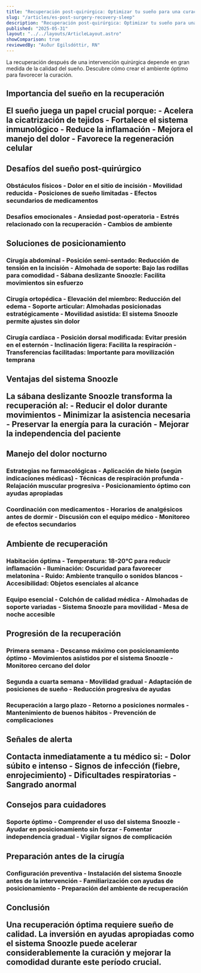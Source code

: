 ```yaml
---
title: "Recuperación post-quirúrgica: Optimizar tu sueño para una curación rápida"
slug: "/articles/es-post-surgery-recovery-sleep"
description: "Recuperación post-quirúrgica: Optimizar tu sueño para una curación rápida"
published: "2025-05-31"
layout: "../../layouts/ArticleLayout.astro"
showComparison: true
reviewedBy: "Auður Egilsdóttir, RN"
---
```

La recuperación después de una intervención quirúrgica depende en gran medida de la calidad del sueño. Descubre cómo crear el ambiente óptimo para favorecer la curación.

<h2>Importancia del sueño en la recuperación</p><p>El sueño juega un papel crucial porque:
- <strong>Acelera la cicatrización</strong> de tejidos
- <strong>Fortalece el sistema inmunológico</strong>
- <strong>Reduce la inflamación</strong>
- <strong>Mejora el manejo del dolor</strong>
- <strong>Favorece la regeneración celular</strong>

<h2>Desafíos del sueño post-quirúrgico

<h3>Obstáculos físicos
- Dolor en el sitio de incisión
- Movilidad reducida
- Posiciones de sueño limitadas
- Efectos secundarios de medicamentos

<h3>Desafíos emocionales
- Ansiedad post-operatoria
- Estrés relacionado con la recuperación
- Cambios de ambiente

<h2>Soluciones de posicionamiento

<h3>Cirugía abdominal
- <strong>Posición semi-sentado</strong>: Reducción de tensión en la incisión
- <strong>Almohada de soporte</strong>: Bajo las rodillas para comodidad
- <strong>Sábana deslizante Snoozle</strong>: Facilita movimientos sin esfuerzo

<h3>Cirugía ortopédica
- <strong>Elevación del miembro</strong>: Reducción del edema
- <strong>Soporte articular</strong>: Almohadas posicionadas estratégicamente
- <strong>Movilidad asistida</strong>: El sistema Snoozle permite ajustes sin dolor

<h3>Cirugía cardíaca
- <strong>Posición dorsal modificada</strong>: Evitar presión en el esternón
- <strong>Inclinación ligera</strong>: Facilita la respiración
- <strong>Transferencias facilitadas</strong>: Importante para movilización temprana

<h2>Ventajas del sistema Snoozle</p><p>La sábana deslizante Snoozle transforma la recuperación al:
- <strong>Reducir el dolor</strong> durante movimientos
- <strong>Minimizar la asistencia</strong> necesaria
- <strong>Preservar la energía</strong> para la curación
- <strong>Mejorar la independencia</strong> del paciente

<h2>Manejo del dolor nocturno

<h3>Estrategias no farmacológicas
- Aplicación de hielo (según indicaciones médicas)
- Técnicas de respiración profunda
- Relajación muscular progresiva
- Posicionamiento óptimo con ayudas apropiadas

<h3>Coordinación con medicamentos
- Horarios de analgésicos antes de dormir
- Discusión con el equipo médico
- Monitoreo de efectos secundarios

<h2>Ambiente de recuperación

<h3>Habitación óptima
- <strong>Temperatura</strong>: 18-20°C para reducir inflamación
- <strong>Iluminación</strong>: Oscuridad para favorecer melatonina
- <strong>Ruido</strong>: Ambiente tranquilo o sonidos blancos
- <strong>Accesibilidad</strong>: Objetos esenciales al alcance

<h3>Equipo esencial
- Colchón de calidad médica
- Almohadas de soporte variadas
- Sistema Snoozle para movilidad
- Mesa de noche accesible

<h2>Progresión de la recuperación

<h3>Primera semana
- Descanso máximo con posicionamiento óptimo
- Movimientos asistidos por el sistema Snoozle
- Monitoreo cercano del dolor

<h3>Segunda a cuarta semana
- Movilidad gradual
- Adaptación de posiciones de sueño
- Reducción progresiva de ayudas

<h3>Recuperación a largo plazo
- Retorno a posiciones normales
- Mantenimiento de buenos hábitos
- Prevención de complicaciones

<h2>Señales de alerta</p><p>Contacta inmediatamente a tu médico si:
- Dolor súbito e intenso
- Signos de infección (fiebre, enrojecimiento)
- Dificultades respiratorias
- Sangrado anormal

<h2>Consejos para cuidadores

<h3>Soporte óptimo
- Comprender el uso del sistema Snoozle
- Ayudar en posicionamiento sin forzar
- Fomentar independencia gradual
- Vigilar signos de complicación

<h2>Preparación antes de la cirugía

<h3>Configuración preventiva
- Instalación del sistema Snoozle antes de la intervención
- Familiarización con ayudas de posicionamiento
- Preparación del ambiente de recuperación

<h2>Conclusión</p><p>Una recuperación óptima requiere sueño de calidad. La inversión en ayudas apropiadas como el sistema Snoozle puede acelerar considerablemente la curación y mejorar la comodidad durante este período crucial.